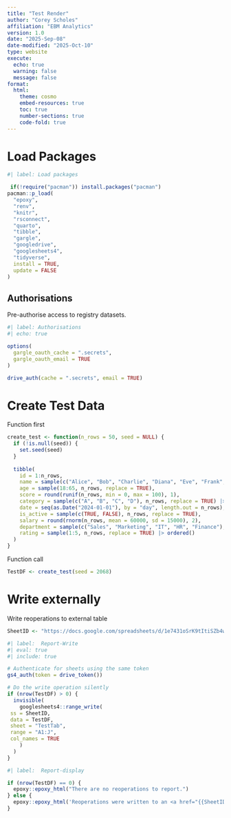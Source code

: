 ```yaml
---
title: "Test Render"
author: "Corey Scholes"
affiliation: "EBM Analytics"
version: 1.0
date: "2025-Sep-08"
date-modified: "2025-Oct-10"
type: website
execute: 
  echo: true
  warning: false
  message: false
format:
  html:
    theme: cosmo
    embed-resources: true
    toc: true
    number-sections: true
    code-fold: true
---
```


# Load Packages

```r
#| label: Load packages

 if(!require("pacman")) install.packages("pacman")
pacman::p_load(
  "epoxy",
  "renv",
  "knitr",
  "rsconnect",
  "quarto",
  "tibble",
  "gargle",
  "googledrive",
  "googlesheets4",
  "tidyverse",
  install = TRUE,
  update = FALSE
)

```

## Authorisations

Pre-authorise access to registry datasets.

```r
#| label: Authorisations
#| echo: true

options(
  gargle_oauth_cache = ".secrets",
  gargle_oauth_email = TRUE
)

drive_auth(cache = ".secrets", email = TRUE)

```

# Create Test Data

Function first

```r

create_test <- function(n_rows = 50, seed = NULL) {
  if (!is.null(seed)) {
    set.seed(seed)
  }
  
  tibble(
    id = 1:n_rows,
    name = sample(c("Alice", "Bob", "Charlie", "Diana", "Eve", "Frank", "Grace", "Henry"), n_rows, replace = TRUE),
    age = sample(18:65, n_rows, replace = TRUE),
    score = round(runif(n_rows, min = 0, max = 100), 1),
    category = sample(c("A", "B", "C", "D"), n_rows, replace = TRUE) |> factor(),
    date = seq(as.Date("2024-01-01"), by = "day", length.out = n_rows),
    is_active = sample(c(TRUE, FALSE), n_rows, replace = TRUE),
    salary = round(rnorm(n_rows, mean = 60000, sd = 15000), 2),
    department = sample(c("Sales", "Marketing", "IT", "HR", "Finance"), n_rows, replace = TRUE),
    rating = sample(1:5, n_rows, replace = TRUE) |> ordered()
  )
}

```

Function call

```r


TestDF <- create_test(seed = 2068)

```

# Write externally

<!--# Write reoperations to external sheet -->

Write reoperations to external table

```r

SheetID <- "https://docs.google.com/spreadsheets/d/1e7431oSrK9tItiSZb4wCWPI7nqGqawH8pNgnqgHPNkU/view"

```

```r
#| label:  Report-Write
#| eval: true
#| include: true

# Authenticate for sheets using the same token
gs4_auth(token = drive_token())

# Do the write operation silently
if (nrow(TestDF) > 0) {
  invisible(
    googlesheets4::range_write(
 ss = SheetID,
 data = TestDF,
 sheet = "TestTab",
 range = "A1:J",
 col_names = TRUE
    )
  )
}


```

```r
#| label:  Report-display

if (nrow(TestDF) == 0) {
  epoxy::epoxy_html("There are no reoperations to report.")
} else {
  epoxy::epoxy_html('Reoperations were written to an <a href="{{SheetID}}">external file</a> for further review')
}


```
